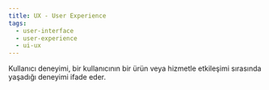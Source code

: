 ```yaml
---
title: UX - User Experience
tags:
  - user-interface
  - user-experience
  - ui-ux
---
```


Kullanıcı deneyimi, bir kullanıcının bir ürün veya hizmetle etkileşimi sırasında yaşadığı deneyimi ifade eder.
